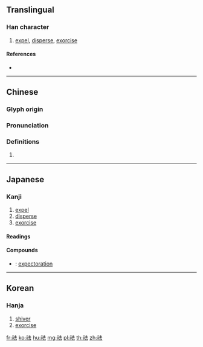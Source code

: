 {{character info/new}}
==Translingual==

===Han character===
{{Han char|rn=113|rad=示|as=05|sn=10|four=34231|canj=IFGI|ids=⿰礻去}}

# [[expel]], [[disperse]], [[exorcise]]

====References====
* {{Han ref|kx=0841.260|dkj=24670|dj=1260.080|hdz=42390.230|uh=795B|ud=31067|bh=D2E7|bd=53991}}

----

==Chinese==
{{zh-forms}}

===Glyph origin===
{{Han etym}}

===Pronunciation===
{{zh-pron
|m=qū
|c=keoi1
|h=pfs=
|md=
|mn=
|w=
|mc=
|oc=y
|cat=
}}

===Definitions===
{{zh-hanzi}}

# {{rfdef|lang=zh}}

----

==Japanese==

===Kanji===
{{ja-kanji|grade=|rs=示05}}

# [[expel]]
# [[disperse]]
# [[exorcise]]

====Readings====
{{ja-readings|goon=[[こ]] (ko)|kanon=[[きょ]] (kyo)|kun=[[はらう]] (harau)}}

====Compounds====
* {{ja-r|祛痰|きょたん}}: [[expectoration]]

----

==Korean==

===Hanja===
{{ko-hanja|hangeul=거|eumhun=|rv=geo|mr=kŏ|y=ke}}

# [[shiver]]
# [[exorcise]]

[[fr:祛]]
[[ko:祛]]
[[hu:祛]]
[[mg:祛]]
[[pl:祛]]
[[th:祛]]
[[zh:祛]]